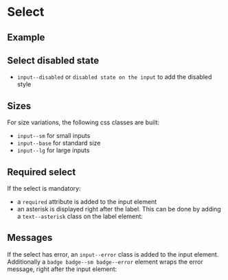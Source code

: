 
<Meta of={SelectStories} />

# Select

## Example

<Canvas of={SelectStories.Example} />

<Controls of={SelectStories.Example} />

## Select disabled state

- `input--disabled` or `disabled state on the input` to add the disabled style

<Canvas of={SelectStories.DisabledSelect} />

## Sizes

For size variations, the following css classes are built:

- `input--sm` for small inputs
- `input--base` for standard size
- `input--lg` for large inputs

<Canvas of={SelectStories.SmallSizesSelect} />

<Canvas of={SelectStories.BaseSizesSelect} />

<Canvas of={SelectStories.LargeSizesSelect} />

## Required select

If the select is mandatory:

- a `required` attribute is added to the input element
- an asterisk is displayed right after the label. This can be done by adding a `text--asterisk` class on the label element:

<Canvas of={SelectStories.RequiredSelect} />

## Messages

If the select has error, an `input--error` class is added to the input element. Additionally
a `badge badge--sm badge--error` element wraps the error message, right after the input element:

<Canvas of={SelectStories.MessagesSelect} />
